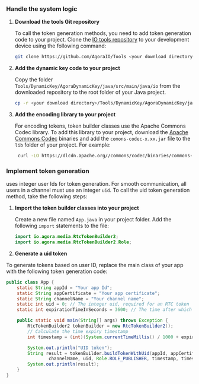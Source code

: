 
### Handle the system logic

1.  **Download the <Vg k="COMPANY" /> tools Git repository**

    To call the token generation methods, you need to add <Vg k="COMPANY" /> token generation code to your project. Clone the [<Vg k="COMPANY" /> IO tools repository](https://github.com/AgoraIO/Tools/tree/master/DynamicKey/AgoraDynamicKey/java/src/main/java) to your development device using the following command:

    ```bash
    git clone https://github.com/AgoraIO/Tools <your download directory>
    ```

1.  **Add the <Vg k="COMPANY" /> dynamic key code to your project**

    Copy the folder `Tools/DynamicKey/AgoraDynamicKey/java/src/main/java/io` from the downloaded repository to the root folder of your Java project.

    ```bash
    cp -r <your download directory>/Tools/DynamicKey/AgoraDynamicKey/java/src/main/java/io <your project folder>
    ```

1.  **Add the encoding library to your project**

    For encoding tokens, <Vg k="COMPANY" /> token builder classes use the Apache Commons Codec library. To add this library to your project, download the [Apache Commons Codec](https://commons.apache.org/proper/commons-codec/download_codec.cgi) binaries and add the `comons-codec-x.xx.jar` file to the `lib` folder of your project. For example:

    ```bash
     curl -LO https://dlcdn.apache.org//commons/codec/binaries/commons-codec-1.15-bin.tar.gz && ( tar xvf commons-codec-1.15-bin.tar.gz && cp commons-codec-1.15/commons-codec-1.15.jar <your project folder>/lib/ && rm -rf commons-codec*)
    ```

### Implement token generation

<Vg k="AGORA_BACKEND" /> uses integer user Ids for token generation. For smooth communication, all users in a channel must use an integer `uid`. To call the uid token generation method, take the following steps:

1. **Import the <Vg k="COMPANY" /> token builder classes into your project**

    Create a new file named `App.java` in your project folder. Add the following `import` statements to the file:

    ```java
    import io.agora.media.RtcTokenBuilder2;
    import io.agora.media.RtcTokenBuilder2.Role;
    ```

1. **Generate a uid token**

To generate tokens based on user ID, replace the main class of your app with the following token generation code:

```java
public class App {
    static String appId = "Your app Id";
    static String appCertificate = "Your app certificate";
    static String channelName = "Your channel name";
    static int uid = 0; // The integer uid, required for an RTC token
    static int expirationTimeInSeconds = 3600; // The time after which the token expires

    public static void main(String[] args) throws Exception {
        RtcTokenBuilder2 tokenBuilder = new RtcTokenBuilder2();
        // Calculate the time expiry timestamp
        int timestamp = (int)(System.currentTimeMillis() / 1000 + expirationTimeInSeconds);

        System.out.println("UID token");
        String result = tokenBuilder.buildTokenWithUid(appId, appCertificate,
                channelName, uid, Role.ROLE_PUBLISHER, timestamp, timestamp);
        System.out.println(result);
    }
}
```

